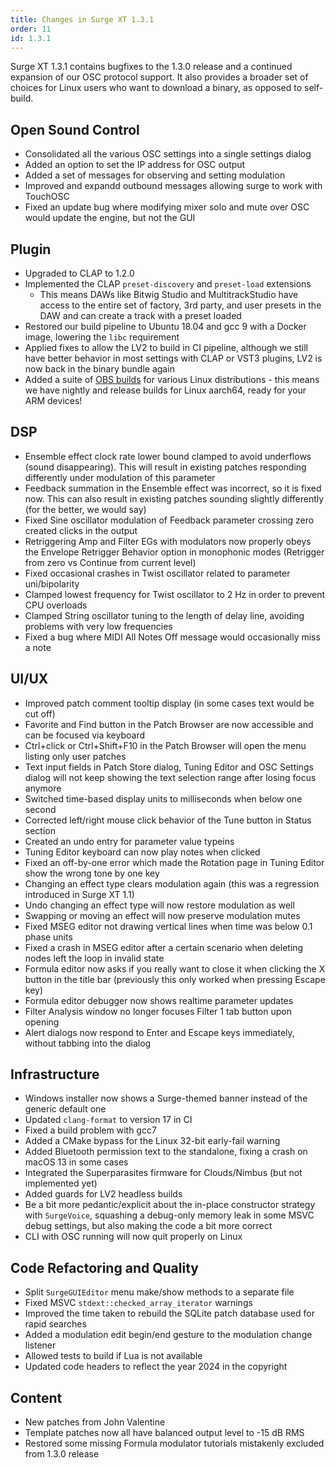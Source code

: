 ```yaml
---
title: Changes in Surge XT 1.3.1
order: 11
id: 1.3.1
---
```


Surge XT 1.3.1 contains bugfixes to the 1.3.0 release and a continued expansion of our OSC protocol support.
It also provides a broader set of choices for Linux users who want to download a binary, as opposed to self-build.

## Open Sound Control

- Consolidated all the various OSC settings into a single settings dialog
- Added an option to set the IP address for OSC output
- Added a set of messages for observing and setting modulation
- Improved and expandd outbound messages allowing surge to work with TouchOSC
- Fixed an update bug where modifying mixer solo and mute over OSC would update the engine, but not the GUI

## Plugin

- Upgraded to CLAP to 1.2.0
- Implemented the CLAP `preset-discovery` and `preset-load` extensions
     - This means DAWs like Bitwig Studio and MultitrackStudio have access to the entire set of factory, 3rd party, and user presets in the DAW
       and can create a track with a preset loaded
- Restored our build pipeline to Ubuntu 18.04 and gcc 9 with a Docker image, lowering the `libc` requirement
- Applied fixes to allow the LV2 to build in CI pipeline, although we still have better behavior in most settings with CLAP or VST3 plugins, LV2 is now back in the binary bundle again
- Added a suite of [OBS builds](https://software.opensuse.org//download.html?project=home%3Abaconpaul%3Asurge&package=surge-xt-nightly) for various Linux distributions -
  this means we have nightly and release builds for Linux aarch64, ready for your ARM devices!

 ## DSP

- Ensemble effect clock rate lower bound clamped to avoid underflows (sound disappearing). This will result in existing patches responding differently under modulation of this parameter
- Feedback summation in the Ensemble effect was incorrect, so it is fixed now. This can also result in existing patches sounding slightly differently (for the better, we would say)
- Fixed Sine oscillator modulation of Feedback parameter crossing zero created clicks in the output
- Retriggering Amp and Filter EGs with modulators now properly obeys the Envelope Retrigger Behavior option in monophonic modes (Retrigger from zero vs Continue from current level)
- Fixed occasional crashes in Twist oscillator related to parameter uni/bipolarity
- Clamped lowest frequency for Twist oscillator to 2 Hz in order to prevent CPU overloads
- Clamped String oscillator tuning to the length of delay line, avoiding problems with very low frequencies
- Fixed a bug where MIDI All Notes Off message would occasionally miss a note

## UI/UX

- Improved patch comment tooltip display (in some cases text would be cut off)
- Favorite and Find button in the Patch Browser are now accessible and can be focused via keyboard
- Ctrl+click or Ctrl+Shift+F10 in the Patch Browser will open the menu listing only user patches
- Text input fields in Patch Store dialog, Tuning Editor and OSC Settings dialog will not keep showing the text selection range after losing focus anymore
- Switched time-based display units to milliseconds when below one second
- Corrected left/right mouse click behavior of the Tune button in Status section
- Created an undo entry for parameter value typeins
- Tuning Editor keyboard can now play notes when clicked
- Fixed an off-by-one error which made the Rotation page in Tuning Editor show the wrong tone by one key
- Changing an effect type clears modulation again (this was a regression introduced in Surge XT 1.1)
- Undo changing an effect type will now restore modulation as well
- Swapping or moving an effect will now preserve modulation mutes
- Fixed MSEG editor not drawing vertical lines when time was below 0.1 phase units
- Fixed a crash in MSEG editor after a certain scenario when deleting nodes left the loop in invalid state
- Formula editor now asks if you really want to close it when clicking the X button in the title bar (previously this only worked when pressing Escape key)
- Formula editor debugger now shows realtime parameter updates
- Filter Analysis window no longer focuses Filter 1 tab button upon opening
- Alert dialogs now respond to Enter and Escape keys immediately, without tabbing into the dialog

## Infrastructure

- Windows installer now shows a Surge-themed banner instead of the generic default one
- Updated `clang-format` to version 17 in CI
- Fixed a build problem with gcc7
- Added a CMake bypass for the Linux 32-bit early-fail warning
- Added Bluetooth permission text to the standalone, fixing a crash on macOS 13 in some cases
- Integrated the Superparasites firmware for Clouds/Nimbus (but not implemented yet)
- Added guards for LV2 headless builds
- Be a bit more pedantic/explicit about the in-place constructor strategy with `SurgeVoice`,
  squashing a debug-only memory leak in some MSVC debug settings, but also making the code a bit more correct
- CLI with OSC running will now quit properly on Linux

## Code Refactoring and Quality

- Split `SurgeGUIEditor` menu make/show methods to a separate file
- Fixed MSVC `stdext::checked_array_iterator` warnings
- Improved the time taken to rebuild the SQLite patch database used for rapid searches
- Added a modulation edit begin/end gesture to the modulation change listener
- Allowed tests to build if Lua is not available
- Updated code headers to reflect the year 2024 in the copyright

## Content

 - New patches from John Valentine
 - Template patches now all have balanced output level to -15 dB RMS
 - Restored some missing Formula modulator tutorials mistakenly excluded from 1.3.0 release
